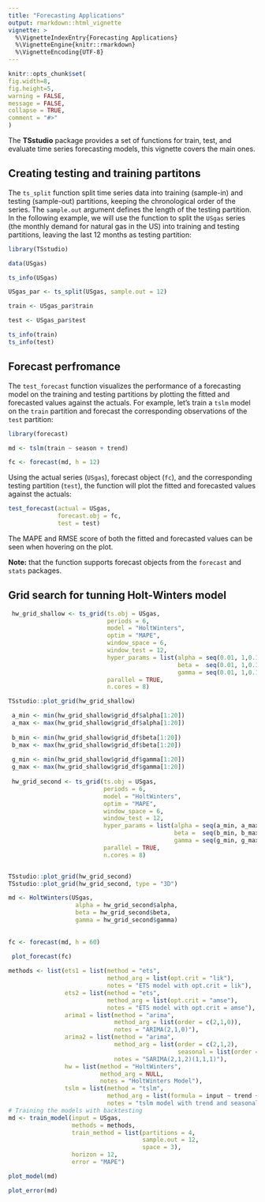 ```yaml
---
title: "Forecasting Applications"
output: rmarkdown::html_vignette
vignette: >
  %\VignetteIndexEntry{Forecasting Applications}
  %\VignetteEngine{knitr::rmarkdown}
  %\VignetteEncoding{UTF-8}
---
```


```r
knitr::opts_chunk$set(
fig.width=8, 
fig.height=5,
warning = FALSE, 
message = FALSE,
collapse = TRUE,
comment = "#>"
)
```

The **TSstudio** package provides a set of functions for train, test, and evaluate time series forecasting models, this vignette covers the main ones.


## Creating testing and training partitons

The `ts_split` function split time series data into training (sample-in) and testing (sample-out) partitions, keeping the chronological order of the series. The `sample.out` argument defines the length of the testing partition. In the following example, we will use the function to split the `USgas` series (the monthly demand for natural gas in the US) into training and testing partitions, leaving the last 12 months as testing partition:

```r
library(TSstudio)

data(USgas)

ts_info(USgas)

USgas_par <- ts_split(USgas, sample.out = 12)

train <- USgas_par$train

test <- USgas_par$test

ts_info(train)
ts_info(test)


```


## Forecast perfromance 

The `test_forecast` function visualizes the performance of a forecasting model on the training and testing partitions by plotting the fitted and forecasted values against the actuals. For example, let's train a `tslm` model on the `train` partition and forecast the corresponding observations of the `test` partition:

```r
library(forecast)

md <- tslm(train ~ season + trend)

fc <- forecast(md, h = 12)
```

Using the actual series (`USgas`), forecast object (`fc`), and the corresponding testing partition (`test`), the function will plot the fitted and forecasted values against the actuals:

```r
test_forecast(actual = USgas,
              forecast.obj = fc,
              test = test)
```

The MAPE and RMSE score of both the fitted and forecasted values can be seen when hovering on the plot. 

**Note:** that the function supports forecast objects from the `forecast` and `stats` packages.

## Grid search for tunning Holt-Winters model



```r
 hw_grid_shallow <- ts_grid(ts.obj = USgas,
                            periods = 6,
                            model = "HoltWinters",
                            optim = "MAPE",
                            window_space = 6,
                            window_test = 12,
                            hyper_params = list(alpha = seq(0.01, 1,0.1),
                                                beta =  seq(0.01, 1,0.1),
                                                gamma = seq(0.01, 1,0.1)),
                            parallel = TRUE,
                            n.cores = 8)

TSstudio::plot_grid(hw_grid_shallow)

 a_min <- min(hw_grid_shallow$grid_df$alpha[1:20])
 a_max <- max(hw_grid_shallow$grid_df$alpha[1:20])
 
 b_min <- min(hw_grid_shallow$grid_df$beta[1:20])
 b_max <- max(hw_grid_shallow$grid_df$beta[1:20])
 
 g_min <- min(hw_grid_shallow$grid_df$gamma[1:20])
 g_max <- max(hw_grid_shallow$grid_df$gamma[1:20])
 
 hw_grid_second <- ts_grid(ts.obj = USgas,
                           periods = 6,
                           model = "HoltWinters",
                           optim = "MAPE",
                           window_space = 6,
                           window_test = 12,
                           hyper_params = list(alpha = seq(a_min, a_max,0.05),
                                               beta =  seq(b_min, b_max,0.05),
                                               gamma = seq(g_min, g_max,0.05)),
                           parallel = TRUE,
                           n.cores = 8)


TSstudio::plot_grid(hw_grid_second)
TSstudio::plot_grid(hw_grid_second, type = "3D")

md <- HoltWinters(USgas, 
                   alpha = hw_grid_second$alpha,
                   beta = hw_grid_second$beta,
                   gamma = hw_grid_second$gamma)
 
 
fc <- forecast(md, h = 60)
 
 plot_forecast(fc)
```

```r
methods <- list(ets1 = list(method = "ets",
                            method_arg = list(opt.crit = "lik"),
                            notes = "ETS model with opt.crit = lik"),
                ets2 = list(method = "ets",
                            method_arg = list(opt.crit = "amse"),
                            notes = "ETS model with opt.crit = amse"),
                arima1 = list(method = "arima",
                              method_arg = list(order = c(2,1,0)),
                              notes = "ARIMA(2,1,0)"),
                arima2 = list(method = "arima",
                              method_arg = list(order = c(2,1,2),
                                                seasonal = list(order = c(1,1,1))),
                              notes = "SARIMA(2,1,2)(1,1,1)"),
                hw = list(method = "HoltWinters",
                          method_arg = NULL,
                          notes = "HoltWinters Model"),
                tslm = list(method = "tslm",
                            method_arg = list(formula = input ~ trend + season),
                            notes = "tslm model with trend and seasonal components"))
# Training the models with backtesting
md <- train_model(input = USgas,
                  methods = methods,
                  train_method = list(partitions = 4, 
                                      sample.out = 12, 
                                      space = 3),
                  horizon = 12,
                  error = "MAPE")

plot_model(md)

plot_error(md)
```

